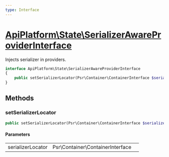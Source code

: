 ```yaml
---
type: Interface
---
```


# [ApiPlatform\State\SerializerAwareProviderInterface](/docs/v3.2/reference/State/SerializerAwareProviderInterface)

Injects serializer in providers.


```php
interface ApiPlatform\State\SerializerAwareProviderInterface
{
    public setSerializerLocator(Psr\Container\ContainerInterface $serializerLocator)
}
```
## Methods

### setSerializerLocator



```php
public setSerializerLocator(Psr\Container\ContainerInterface $serializerLocator)
```

#### Parameters

<table><tbody>
<tr><td>serializerLocator</td><td>Psr\Container\ContainerInterface</td><td></td></tr>
</tbody>
</table>
